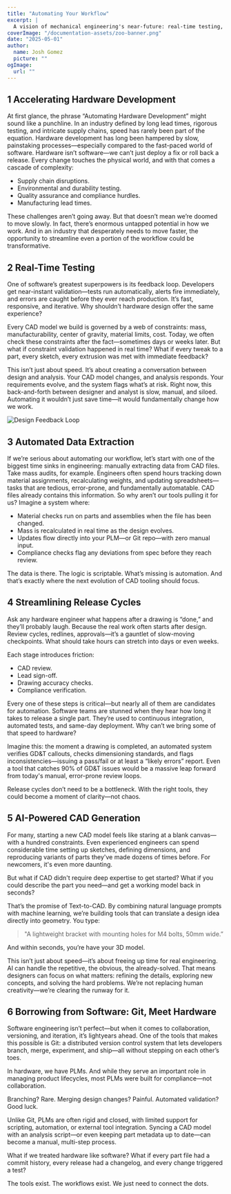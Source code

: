 ```yaml
---
title: "Automating Your Workflow"
excerpt: |
  A vision of mechanical engineering's near-future: real-time testing, automated data extraction, and AI-assisted CAD generation.
coverImage: "/documentation-assets/zoo-banner.png"
date: "2025-05-01"
author:
  name: Josh Gomez
  picture: ""
ogImage:
  url: ""
---
```


## 1 Accelerating Hardware Development

At first glance, the phrase “Automating Hardware Development” might sound like a punchline. In an
industry defined by long lead times, rigorous testing, and intricate supply chains, speed has rarely
been part of the equation. Hardware development has long been hampered by slow, painstaking
processes—especially compared to the fast-paced world of software. Hardware isn’t software—we can’t
just deploy a fix or roll back a release. Every change touches the physical world, and with that
comes a cascade of complexity:

- Supply chain disruptions.
- Environmental and durability testing.
- Quality assurance and compliance hurdles.
- Manufacturing lead times.

These challenges aren’t going away. But that doesn’t mean we’re doomed to move slowly. In fact,
there’s enormous untapped potential in how we work. And in an industry that desperately needs to
move faster, the opportunity to streamline even a portion of the workflow could be transformative.

## 2 Real-Time Testing

One of software’s greatest superpowers is its feedback loop. Developers get near-instant
validation—tests run automatically, alerts fire immediately, and errors are caught before they ever
reach production. It’s fast, responsive, and iterative. Why shouldn’t hardware design offer the same
experience?

Every CAD model we build is governed by a web of constraints: mass, manufacturability, center of
gravity, material limits, cost. Today, we often check these constraints after the fact—sometimes
days or weeks later. But what if constraint validation happened in real time? What if every tweak to
a part, every sketch, every extrusion was met with immediate feedback?

This isn’t just about speed. It’s about creating a conversation between design and analysis. Your
CAD model changes, and analysis responds. Your requirements evolve, and the system flags what’s at
risk. Right now, this back-and-forth between designer and analyst is slow, manual, and siloed.
Automating it wouldn’t just save time—it would fundamentally change how we work.

![Design Feedback Loop](/documentation-assets/research/automating-your-workflow/design-feedback.png)

## 3 Automated Data Extraction

If we’re serious about automating our workflow, let’s start with one of the biggest time sinks in
engineering: manually extracting data from CAD files. Take mass audits, for example. Engineers often
spend hours tracking down material assignments, recalculating weights, and updating
spreadsheets—tasks that are tedious, error-prone, and fundamentally automatable. CAD files already
contains this information. So why aren’t our tools pulling it for us? Imagine a system where:

- Material checks run on parts and assemblies when the file has been changed.
- Mass is recalculated in real time as the design evolves.
- Updates flow directly into your PLM—or Git repo—with zero manual input.
- Compliance checks flag any deviations from spec before they reach review.

The data is there. The logic is scriptable. What’s missing is automation. And that’s exactly where
the next evolution of CAD tooling should focus.

## 4 Streamlining Release Cycles

Ask any hardware engineer what happens after a drawing is “done,” and they’ll probably laugh.
Because the real work often starts after design. Review cycles, redlines, approvals—it’s a gauntlet
of slow-moving checkpoints. What should take hours can stretch into days or even weeks.

Each stage introduces friction:

- CAD review.
- Lead sign-off.
- Drawing accuracy checks.
- Compliance verification.

Every one of these steps is critical—but nearly all of them are candidates for automation. Software
teams are stunned when they hear how long it takes to release a single part. They’re used to
continuous integration, automated tests, and same-day deployment. Why can’t we bring some of that
speed to hardware?

Imagine this: the moment a drawing is completed, an automated system verifies GD&T callouts, checks
dimensioning standards, and flags inconsistencies—issuing a pass/fail or at least a “likely errors”
report. Even a tool that catches 90% of GD&T issues would be a massive leap forward from today's
manual, error-prone review loops.

Release cycles don’t need to be a bottleneck. With the right tools, they could become a moment of
clarity—not chaos.

## 5 AI-Powered CAD Generation

For many, starting a new CAD model feels like staring at a blank canvas—with a hundred constraints.
Even experienced engineers can spend considerable time setting up sketches, defining dimensions, and
reproducing variants of parts they've made dozens of times before. For newcomers, it's even more
daunting.

But what if CAD didn't require deep expertise to get started? What if you could describe the part
you need—and get a working model back in seconds?

That’s the promise of Text-to-CAD. By combining natural language prompts with machine learning,
we’re building tools that can translate a design idea directly into geometry. You type:

> "A lightweight bracket with mounting holes for M4 bolts, 50mm wide.”

And within seconds, you’re have your 3D model.

This isn’t just about speed—it’s about freeing up time for real engineering. AI can handle the
repetitive, the obvious, the already-solved. That means designers can focus on what matters:
refining the details, exploring new concepts, and solving the hard problems. We’re not replacing
human creativity—we’re clearing the runway for it.

## 6 Borrowing from Software: Git, Meet Hardware

Software engineering isn’t perfect—but when it comes to collaboration, versioning, and iteration,
it’s lightyears ahead. One of the tools that makes this possible is Git: a distributed version
control system that lets developers branch, merge, experiment, and ship—all without stepping on each
other’s toes.

In hardware, we have PLMs. And while they serve an important role in managing product lifecycles,
most PLMs were built for compliance—not collaboration.

Branching? Rare. Merging design changes? Painful. Automated validation? Good luck.

Unlike Git, PLMs are often rigid and closed, with limited support for scripting, automation, or
external tool integration. Syncing a CAD model with an analysis script—or even keeping part metadata
up to date—can become a manual, multi-step process.

What if we treated hardware like software? What if every part file had a commit history, every
release had a changelog, and every change triggered a test?

The tools exist. The workflows exist. We just need to connect the dots.
